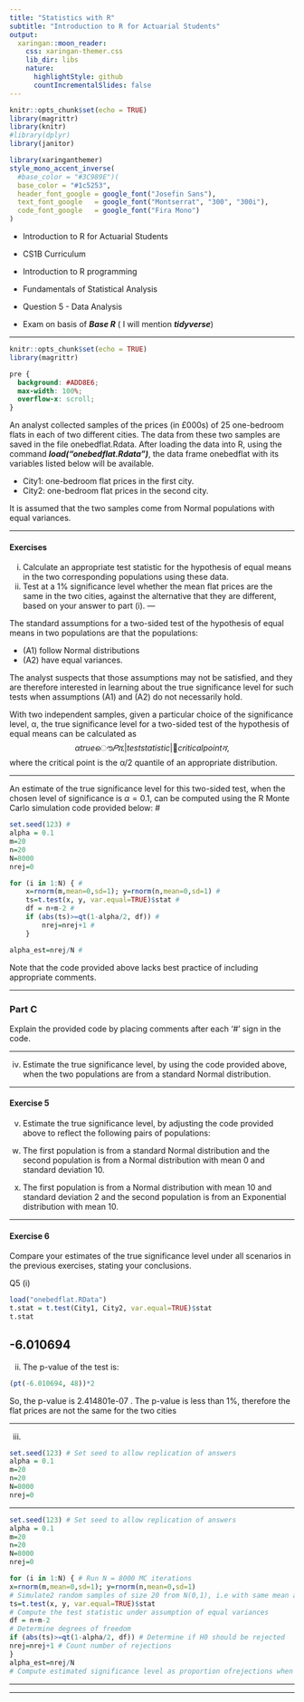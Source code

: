 ```yaml
---
title: "Statistics with R"
subtitle: "Introduction to R for Actuarial Students"
output:
  xaringan::moon_reader:
    css: xaringan-themer.css
    lib_dir: libs
    nature:
      highlightStyle: github
      countIncrementalSlides: false
---
```



```r
knitr::opts_chunk$set(echo = TRUE)
library(magrittr)
library(knitr)
#library(dplyr)
library(janitor)


```

```r
library(xaringanthemer)
style_mono_accent_inverse(
  #base_color = "#3C989E")(
  base_color = "#1c5253",
  header_font_google = google_font("Josefin Sans"),
  text_font_google   = google_font("Montserrat", "300", "300i"),
  code_font_google   = google_font("Fira Mono")
)
```


* Introduction to R for Actuarial Students

* CS1B Curriculum

* Introduction to R programming
* Fundamentals of Statistical Analysis

* Question 5 - Data Analysis
* Exam on basis of ***Base R*** ( I will mention ***tidyverse***)

---


```r
knitr::opts_chunk$set(echo = TRUE)
library(magrittr)
```

```css
pre {
  background: #ADD8E6;
  max-width: 100%;
  overflow-x: scroll;
}
```

An analyst collected samples of the prices (in £000s) of 25 one-bedroom flats in each 
of two different cities. The data from these two samples are saved in the file 
onebedflat.Rdata. After loading the data into R, using the command 
***load("onebedflat.Rdata")***, the data frame onebedflat with its variables 
listed below will be available. 

* City1: one-bedroom flat prices in the first city. 
* City2: one-bedroom flat prices in the second city. 

It is assumed that the two samples come from Normal populations with equal 
variances. 

---

#### Exercises

(i) Calculate an appropriate test statistic for the hypothesis of equal means in the 
two corresponding populations using these data.
(ii) Test at a 1% significance level whether the mean flat prices are the same in the 
two cities, against the alternative that they are different, based on your answer 
to part (i). 
---

The standard assumptions for a two-sided test of the hypothesis of equal means in two 
populations are that the populations: 

* (A1) follow Normal distributions 
* (A2) have equal variances. 

The analyst suspects that those assumptions may not be satisfied, and they are 
therefore interested in learning about the true significance level for such tests when 
assumptions (A1) and (A2) do not necessarily hold. 

With two independent samples, given a particular choice of the significance level, α, 
the true significance level for a two-sided test of the hypothesis of equal means can be 
calculated as 
$$αtrue ൌ 𝑃ሺ|test statistic| ൒ critical pointሻ,$$
where the critical point is the α/2 quantile of an appropriate distribution.

---

An estimate of the true significance level for this two-sided test, when the chosen 
level of significance is $\alpha = 0.1$, can be computed using the R Monte Carlo simulation 
code provided below: #

```r
set.seed(123) # 
alpha = 0.1 
m=20 
n=20 
N=8000 
nrej=0 

for (i in 1:N) { # 
	x=rnorm(m,mean=0,sd=1); y=rnorm(n,mean=0,sd=1) # 
	ts=t.test(x, y, var.equal=TRUE)$stat # 
	df = n+m-2 # 
	if (abs(ts)>=qt(1-alpha/2, df)) # 
		nrej=nrej+1 # 
	} 

alpha_est=nrej/N # 


```

Note that the code provided above lacks best practice of including appropriate 
comments.

---


### Part C 

Explain the provided code by placing comments after each ‘#’ sign in  the code. 

--- 

(iv) Estimate the true significance level, by using the code provided above, when 
the two populations are from a standard Normal distribution. 

---

#### Exercise 5

(v) Estimate the true significance level, by adjusting the code provided above to 
reflect the following pairs of populations: 

(a) The first population is from a standard Normal distribution and the 
second population is from a Normal distribution with mean 0 and
standard deviation 10. 

(b) The first population is from a Normal distribution with mean 10 and 
standard deviation 2 and the second population is from an Exponential 
distribution with mean 10. 

---

#### Exercise 6

Compare your estimates of the true significance level under all scenarios in 
the previous exercises, stating your conclusions.


Q5
(i)
```r
load("onebedflat.RData")
t.stat = t.test(City1, City2, var.equal=TRUE)$stat
t.stat
```
-6.010694 
---

(ii)
The p-value of the test is:

```r
(pt(-6.010694, 48))*2 
```

So, the p-value is 2.414801e-07 . 
The p-value is less than 1%, therefore the flat prices are not the same for the two cities 

---

(iii)

```r
set.seed(123) # Set seed to allow replication of answers 
alpha = 0.1
m=20
n=20 
N=8000
nrej=0 
```
---


```r
set.seed(123) # Set seed to allow replication of answers 
alpha = 0.1
m=20
n=20 
N=8000
nrej=0 

for (i in 1:N) { # Run N = 8000 MC iterations 
x=rnorm(m,mean=0,sd=1); y=rnorm(n,mean=0,sd=1) 
# Simulate2 random samples of size 20 from N(0,1), i.e with same mean and variance 
ts=t.test(x, y, var.equal=TRUE)$stat 
# Compute the test statistic under assumption of equal variances 
df = n+m-2 
# Determine degrees of freedom 
if (abs(ts)>=qt(1-alpha/2, df)) # Determine if H0 should be rejected 
nrej=nrej+1 # Count number of rejections 
}
alpha_est=nrej/N 
# Compute estimated significance level as proportion ofrejections when H0 is true
```

---

---